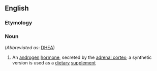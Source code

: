 ==English==
{{wikipedia|lang=en}}
===Etymology===
{{prefix|en|dehydro|epiandrosterone}}

===Noun===
{{en-noun|~}} (''Abbreviated as'': [[DHEA]])

# {{lb|en|hormone}} An [[androgen]] [[hormone]], secreted by the [[adrenal cortex]]; a synthetic version is used as a [[dietary]] [[supplement]]